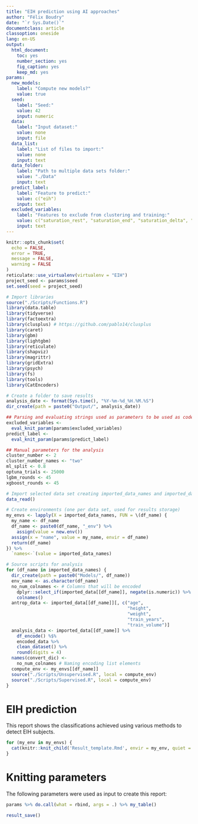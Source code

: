 ```yaml
---
title: "EIH prediction using AI approaches"
author: "Félix Boudry"
date: "`r Sys.Date()`"
documentclass: article
classoption: oneside
lang: en-US
output:
  html_document:
    toc: yes
    number_section: yes
    fig_caption: yes
    keep_md: yes
params:
  new_models:
    label: "Compute new models?"
    value: true
  seed:
    label: "Seed:"
    value: 42
    input: numeric
  data:
    label: "Input dataset:"
    value: none
    input: file   
  data_list:
    label: "List of files to import:"
    value: none
    input: text
  data_folder:
    label: "Path to multiple data sets folder:"
    value: "./Data"
    input: text
  predict_label:
    label: "Feature to predict:"
    value: c("eih")
    input: text
  excluded_variables:
    label: "Features to exclude from clustering and training:"
    value: c("saturation_rest", "saturation_end", "saturation_delta", "subject", "eih_severity")
    input: text
---
```


```r
knitr::opts_chunk$set(
  echo = FALSE,
  error = TRUE,
  message = FALSE,
  warning = FALSE
)
reticulate::use_virtualenv(virtualenv = "EIH")
project_seed <- params$seed
set.seed(seed = project_seed)

# Import libraries
source("./Scripts/Functions.R")
library(data.table)
library(tidyverse)
library(factoextra)
library(clusplus) # https://github.com/pablo14/clusplus
library(caret)
library(gbm)
library(lightgbm)
library(reticulate)
library(shapviz)
library(magrittr)
library(gridExtra)
library(psych)
library(fs)
library(tools)
library(CatEncoders)

# Create a folder to save results
analysis_date <- format(Sys.time(), "%Y-%m-%d_%H.%M.%S")
dir_create(path = paste0("Output/", analysis_date))

## Parsing and evaluating strings used as parameters to be used as code
excluded_variables <-
  eval_knit_param(params$excluded_variables)
predict_label <-
  eval_knit_param(params$predict_label)

## Manual parameters for the analysis
cluster_number <- 2
cluster_number_names <- "two"
ml_split <- 0.8
optuna_trials <- 25000
lgbm_rounds <- 45
xgboost_rounds <- 45
```

```r
# Import selected data set creating imported_data_names and imported_data
data_read()

# Create environments (one per data set, used for results storage)
my_envs <- lapply(X = imported_data_names, FUN = \(df_name) {
  my_name <- df_name
  df_name <- paste0(df_name, "_env") %>%
    assign(value = new.env())
  assign(x = "name", value = my_name, envir = df_name)
  return(df_name)
}) %>%
  `names<-`(value = imported_data_names)

# Source scripts for analysis
for (df_name in imported_data_names) {
  dir_create(path = paste0("Models/", df_name))
  env_name <- as.character(df_name)
  no_num_colnames <- # Columns that will be encoded
    dplyr::select_if(imported_data[[df_name]], negate(is.numeric)) %>%
    colnames()
  antrop_data <- imported_data[[df_name]][, c("age",
                                              "height",
                                              "weight",
                                              "train_years",
                                              "train_volume")]
  analysis_data <- imported_data[[df_name]] %>%
    df_encode() %$%
    encoded_data %>%
    clean_dataset() %>%
    round(digits = 4)
  names(convert_dic) <-
    no_num_colnames # Naming encoding list elements
  compute_env <- my_envs[[df_name]]
  source("./Scripts/Unsupervised.R", local = compute_env)
  source("./Scripts/Supervised.R", local = compute_env)
}
```

# EIH prediction

This report shows the classifications achieved using various methods to detect
EIH subjects.

```r
for (my_env in my_envs) {
  cat(knitr::knit_child('Result_template.Rmd', envir = my_env, quiet = TRUE))
}
```

# Knitting parameters

The following parameters were used as input to create this report:

```r
params %>% do.call(what = rbind, args = .) %>% my_table()
```

```r
result_save()
```
